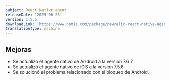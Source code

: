 ```yaml
---
subject: React Native agent
releaseDate: '2025-06-23'
version: 1.5.6
downloadLink: 'https://www.npmjs.com/package/newrelic-react-native-agent/v/1.5.6'
translationType: machine
---
```


## Mejoras

* Se actualizó el agente nativo de Android a la versión 7.6.7.
* Se actualizó el agente nativo de iOS a la versión 7.5.6.
* Se solucionó el problema relacionado con el bloqueo de Android.